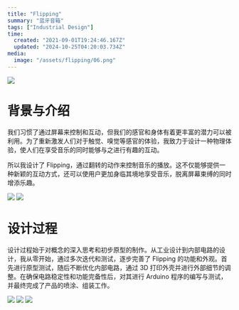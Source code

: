 ```yaml
---
title: "Flipping"
summary: "蓝牙音箱"
tags: ["Industrial Design"]
time:
  created: "2021-09-01T19:24:46.167Z"
  updated: "2024-10-25T04:20:03.734Z"
media:
  image: "/assets/flipping/06.png"
---
```



<Image src='/assets/flipping/01.png'/>


# 背景与介绍
我们习惯了通过屏幕来控制和互动，但我们的感官和身体有着更丰富的潜力可以被利用。为了重新激发人们对于触觉、嗅觉等感官的体验，我致力于设计一种物理体验，使人们在享受音乐的同时能够与之进行有趣的互动。

所以我设计了 Flipping，通过翻转的动作来控制音乐的播放。这不仅能够提供一种新颖的互动方式，还可以使用户更加身临其境地享受音乐，脱离屏幕束缚的同时增添乐趣。

<Image src='/assets/flipping/04.png'/>
<Image src='/assets/flipping/05.png'/>

# 设计过程
设计过程始于对概念的深入思考和初步原型的制作。从工业设计到内部电路的设计，我从零开始，通过多次迭代和测试，逐步完善了 Flipping 的功能和外观。首先进行原型测试，随后不断优化内部电路，通过 3D 打印外壳并进行外部细节的调整。在确保电路稳定性和功能完备性后，对其进行 Arduino 程序的编写与测试，并最终完成了产品的喷涂、组装工作。

<Image src='/assets/flipping/02.png'/>
<Image src='/assets/flipping/03.png'/>
<Image src='/assets/flipping/06.png'/>
